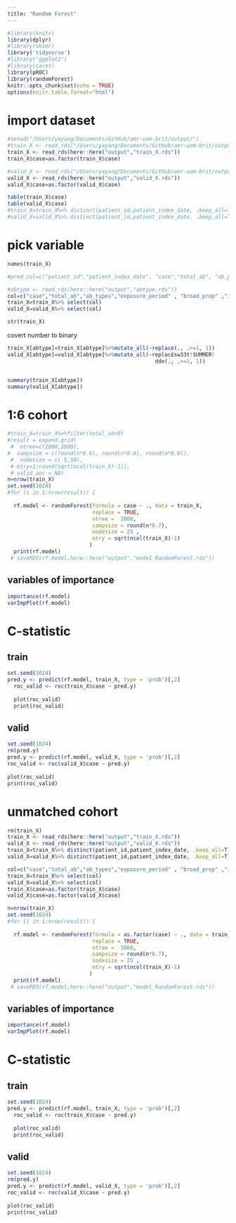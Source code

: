 ```yaml
---
title: "Random Forest"
---
```


```r
#library(knitr)
library(dplyr)
#library(skimr)
library('tidyverse')
#library("ggplot2")
#library(caret)
library(pROC)
library(randomForest)
knitr::opts_chunk$set(echo = TRUE)
options(knitr.table.format="html")

```

# import dataset
```r
#setwd("/Users/yayang/Documents/GitHub/amr-uom-brit/output/")
#train_X <- read_rds("/Users/yayang/Documents/GitHub/amr-uom-brit/output/train_X.rds")
train_X <- read_rds(here::here("output","train_X.rds"))
train_X$case=as.factor(train_X$case)

#valid_X <- read_rds("/Users/yayang/Documents/GitHub/amr-uom-brit/output/valid_X.rds")
valid_X <- read_rds(here::here("output","valid_X.rds"))
valid_X$case=as.factor(valid_X$case)

table(train_X$case)
table(valid_X$case)
#train_X=train_X%>% distinct(patient_id,patient_index_date, .keep_all=T)
#valid_X=valid_X%>% distinct(patient_id,patient_index_date, .keep_all=T)
```


# pick variable
```r
names(train_X)

#pred_col=c("patient_id","patient_index_date", "case","total_ab", "ab_prescriptions","ab_types","prescribe_times","exposure_period","recent_ab_days", "broad_prop" ,"broad_ab_prescriptions","interval_mean","interval_sd","interval_CV","length_mean", "length_sd", "length_CV","prescribe_time_0","prescribe_time_1","prescribe_time_2","prescribe_time_3",col,"AB_1_type","AB_6wk_type" ,"interval_med" ,"length_med" ,"ab_6w_binary" , "AB_6wk")

#abtype <- read_rds(here::here("output","abtype.rds"))
col=c("case","total_ab","ab_types","exposure_period" , "broad_prop" ,"interval_med" , "length_mean")
train_X=train_X%>% select(col)
valid_X=valid_X%>% select(col)

str(train_X)
```

covert number to binary
```r

train_X[abtype]=train_X[abtype]%>%mutate_all(~replace(., .>=1, 1)) 
valid_X[abtype]=valid_X[abtype]%>%mutate_all(~replac£sw33t!SUMMER!
                                               dde(., .>=1, 1)) 


summary(train_X[abtype])
summary(valid_X[abtype])
```


# 1:6 cohort
```r
#train_X=train_X%>%filter(total_ab>0)
#result = expand.grid(
 #  ntree=c(1000,2000),
#  sampsize = c(round(n*0.6), round(n*0.8), round(n*0.9)),
 #  nodesize = c( 5,50),
 # mtry=1:round(sqrt(ncol(train_X)-1)),
 # valid_auc = NA)
n=nrow(train_X)                
set.seed(1024)
#for (i in 1:nrow(result)) {
  
  rf.model <- randomForest(formula = case ~ ., data = train_X, 
                           replace = TRUE,
                           ntree =  3000,
                           sampsize = round(n*0.7),
                           nodesize = 25 ,
                           mtry = sqrt(ncol(train_X)-1)
                          )
  print(rf.model)
 # saveRDS(rf.model,here::here("output","model_RandomForest.rds"))

```

## variables of importance
```r
importance(rf.model)
varImpPlot(rf.model)

```

# C-statistic
## train
```r
set.seed(1024)
pred.y <- predict(rf.model, train_X, type = 'prob')[,2]
  roc_valid <- roc(train_X$case ~ pred.y)
  
  plot(roc_valid)
  print(roc_valid)

```

## valid
```r
set.seed(1024)
rm(pred.y)
pred.y <- predict(rf.model, valid_X, type = 'prob')[,2]
roc_valid <- roc(valid_X$case ~ pred.y)
  
plot(roc_valid)
print(roc_valid)

```

# unmatched cohort
```r
rm(train_X)
train_X <- read_rds(here::here("output","train_X.rds"))
valid_X <- read_rds(here::here("output","valid_X.rds"))
train_X=train_X%>% distinct(patient_id,patient_index_date, .keep_all=T)
valid_X=valid_X%>% distinct(patient_id,patient_index_date, .keep_all=T)
```


```r
col=c("case","total_ab","ab_types","exposure_period" , "broad_prop" ,"interval_med" , "length_mean")
train_X=train_X%>% select(col)
valid_X=valid_X%>% select(col)
train_X$case=as.factor(train_X$case)
valid_X$case=as.factor(valid_X$case)

n=nrow(train_X)                
set.seed(1024)
#for (i in 1:nrow(result)) {
  
  rf.model <- randomForest(formula = as.factor(case) ~ ., data = train_X, 
                           replace = TRUE,
                           ntree =  3000,
                           sampsize = round(n*0.7),
                           nodesize = 25 ,
                           mtry = sqrt(ncol(train_X)-1)
                          )
  print(rf.model)
 # saveRDS(rf.model,here::here("output","model_RandomForest.rds"))

```

## variables of importance
```r
importance(rf.model)
varImpPlot(rf.model)

```

# C-statistic
## train
```r
set.seed(1024)
pred.y <- predict(rf.model, train_X, type = 'prob')[,2]
  roc_valid <- roc(train_X$case ~ pred.y)
  
  plot(roc_valid)
  print(roc_valid)

```

## valid
```r
set.seed(1024)
rm(pred.y)
pred.y <- predict(rf.model, valid_X, type = 'prob')[,2]
roc_valid <- roc(valid_X$case ~ pred.y)
  
plot(roc_valid)
print(roc_valid)

```